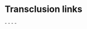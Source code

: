 = Transclusion links =
- {{http://vimwiki.googlecode.com/hg/images/vimwiki_logo.png}}
- {{file:///usr/share/photo/55281496.jpg}}
- {{local:images/55281496.jpg}}
- {{images/55281496.jpg}}
